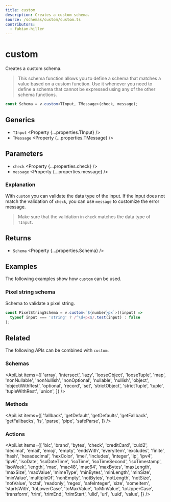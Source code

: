 ```yaml
---
title: custom
description: Creates a custom schema.
source: /schemas/custom/custom.ts
contributors:
  - fabian-hiller
---
```



# custom

Creates a custom schema.

> This schema function allows you to define a schema that matches a value based on a custom function. Use it whenever you need to define a schema that cannot be expressed using any of the other schema functions.

```ts
const Schema = v.custom<TInput, TMessage>(check, message);
```

## Generics

- `TInput` <Property {...properties.TInput} />
- `TMessage` <Property {...properties.TMessage} />

## Parameters

- `check` <Property {...properties.check} />
- `message` <Property {...properties.message} />

### Explanation

With `custom` you can validate the data type of the input. If the input does not match the validation of `check`, you can use `message` to customize the error message.

> Make sure that the validation in `check` matches the data type of `TInput`.

## Returns

- `Schema` <Property {...properties.Schema} />

## Examples

The following examples show how `custom` can be used.

### Pixel string schema

Schema to validate a pixel string.

```ts
const PixelStringSchema = v.custom<`${number}px`>((input) =>
  typeof input === 'string' ? /^\d+px$/.test(input) : false
);
```

## Related

The following APIs can be combined with `custom`.

### Schemas

<ApiList
  items={[
    'array',
    'intersect',
    'lazy',
    'looseObject',
    'looseTuple',
    'map',
    'nonNullable',
    'nonNullish',
    'nonOptional',
    'nullable',
    'nullish',
    'object',
    'objectWithRest',
    'optional',
    'record',
    'set',
    'strictObject',
    'strictTuple',
    'tuple',
    'tupleWithRest',
    'union',
  ]}
/>

### Methods

<ApiList
  items={[
    'fallback',
    'getDefault',
    'getDefaults',
    'getFallback',
    'getFallbacks',
    'is',
    'parse',
    'pipe',
    'safeParse',
  ]}
/>

### Actions

<ApiList
  items={[
    'bic',
    'brand',
    'bytes',
    'check',
    'creditCard',
    'cuid2',
    'decimal',
    'email',
    'emoji',
    'empty',
    'endsWith',
    'everyItem',
    'excludes',
    'finite',
    'hash',
    'hexadecimal',
    'hexColor',
    'imei',
    'includes',
    'integer',
    'ip',
    'ipv4',
    'ipv6',
    'isoDate',
    'isoDateTime',
    'isoTime',
    'isoTimeSecond',
    'isoTimestamp',
    'isoWeek',
    'length',
    'mac',
    'mac48',
    'mac64',
    'maxBytes',
    'maxLength',
    'maxSize',
    'maxValue',
    'mimeType',
    'minBytes',
    'minLength',
    'minSize',
    'minValue',
    'multipleOf',
    'nonEmpty',
    'notBytes',
    'notLength',
    'notSize',
    'notValue',
    'octal',
    'readonly',
    'regex',
    'safeInteger',
    'size',
    'someItem',
    'startsWith',
    'toLowerCase',
    'toMaxValue',
    'toMinValue',
    'toUpperCase',
    'transform',
    'trim',
    'trimEnd',
    'trimStart',
    'ulid',
    'url',
    'uuid',
    'value',
  ]}
/>
